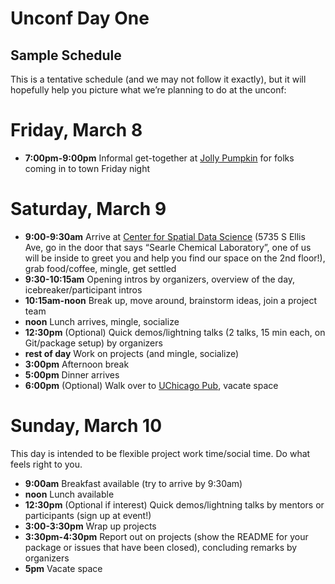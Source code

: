 # Unconf Day One {#day1}

## Sample Schedule

This is a tentative schedule (and we may not follow it exactly), but it will hopefully help you picture what we're planning to do at the unconf:

# Friday, March 8 
* **7:00pm-9:00pm** Informal get-together at [Jolly Pumpkin](https://www.google.com/maps/place/Jolly+Pumpkin+Pizzeria+and+Brewery/@41.8004309,-87.5911089,17z/data=!3m1!4b1!4m5!3m4!1s0x880e2971fc165e1b:0x1f4b0420409dad07!8m2!3d41.8004309!4d-87.5889202) for folks coming in to town Friday night 

# Saturday, March 9
* **9:00-9:30am** Arrive at [Center for Spatial Data Science](https://www.google.com/maps/place/The+University+of+Chicago+Searle+Chemistry+Laboratory/@41.7905664,-87.6009638,15z/data=!4m2!3m1!1s0x0:0xf5622949c11aac2b?ved=2ahUKEwjRxLv8qfHgAhWHyIMKHYUTBtUQ_BIwCnoECAUQCA) (5735 S Ellis Ave, go in the door that says "Searle Chemical Laboratory", one of us will be inside to greet you and help you find our space on the 2nd floor!), grab food/coffee, mingle, get settled 
* **9:30-10:15am** Opening intros by organizers, overview of the day, icebreaker/participant intros 
* **10:15am-noon** Break up, move around, brainstorm ideas, join a project team 
* **noon** Lunch arrives, mingle, socialize 
* **12:30pm** (Optional) Quick demos/lightning talks (2 talks, 15 min each, on Git/package setup) by organizers 
* **rest of day** Work on projects (and mingle, socialize)
* **3:00pm** Afternoon break 
* **5:00pm** Dinner arrives 
* **6:00pm** (Optional) Walk over to [UChicago Pub](https://www.google.com/maps/place/The+Pub/@41.7880136,-87.5977227,17z/data=!3m1!4b1!4m5!3m4!1s0x880e2916e23e1e1d:0xf3292c99a4ddf976!8m2!3d41.7880136!4d-87.595534), vacate space 

# Sunday, March 10
This day is intended to be flexible project work time/social time. Do what feels right to you.

* **9:00am** Breakfast available (try to arrive by 9:30am) 
* **noon** Lunch available 
* **12:30pm** (Optional if interest) Quick demos/lightning talks by mentors or participants (sign up at event!) 
* **3:00-3:30pm** Wrap up projects 
* **3:30pm-4:30pm** Report out on projects (show the README for your package or issues that have been closed), concluding remarks by organizers 
* **5pm** Vacate space
